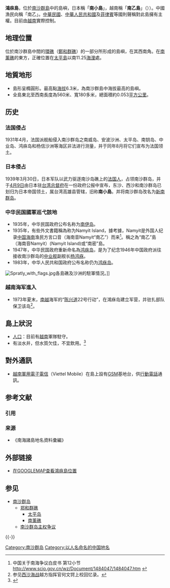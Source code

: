 {{Infobox Disputed Islands
| plural = yes
| name             =  鴻庥島
| image name       = 
| image caption    = 
| image size       = 
| locator map      = {{Location map+|Spratly Islands|float=center|width=300|caption=鴻庥島的位置 
|places=
{{location map~ |Spratly Islands|marksize=6 |lat=10.179167 |long=114.366667
|label='''鴻庥島
''' |position=bottom}}
}}
| map_custom       = yes
| native name      = 
| native name link = 
| other_names      = Namyit Island、Đảo Nam Yết、Binago、南小島
| location         = [[南海|南海]]
| coordinates      = {{Coord|10|10|45|N|114|22|00|E
|display=inline}}
| archipelago      = [[南沙群岛|南沙群岛]]
| total islands    = 
| major islands    = 
| area             ={{convert|0.053|km2|mi2}}
| length           ={{convert|560|m|ft}}
| width            ={{convert|180|m|ft}}
| coastline        =
| highest mount    = {{convert|6.3|m|ft}}
| elevation        = 
| country                         = {{VNM}}
| country admin divisions title   = 县
| country admin divisions         = [[庆和省|庆和省]][[长沙县_(越南)|长沙县]]
| country claim                 = {{ROC}}
| country claim divisions title = 市
| country claim divisions       = [[高雄市|高雄市]][[旗津區|旗津區]]
| country 1 claim                 = {{PRC}}
| country 1 claim divisions title = 地级市
| country 1 claim divisions       = [[海南省|海南省]][[三沙市|三沙市]]
| country 2 claim                 = {{PHL}}
| country 2 claim divisions title = 市
| country 2 claim divisions       = [[民马罗巴区|民马罗巴区]][[巴拉望省|巴拉望省]][[卡拉延市|卡拉延市]]
| population       = 
| population as of = 
| density          = 
| ethnic groups    = 
| additional info  =
}}

'''鴻庥島'''，位於[[南沙群島|南沙群島]]中的島嶼，日本稱「'''南小島'''」，越南稱「'''南乙島'''」（{{vie|v=Đảo Nam Yết |hn=島南乙}}））。中國漁民向稱「南乙」。[[中華民國|中華民國]]、[[中華人民共和國|中華人民共和國]]及[[菲律賓|菲律賓]]等國則聲稱對此島擁有主權。目前由[[越南|越南]]實際控制。

== 地理位置 ==
位於南沙群島中間的[[環礁|環礁]]（[[鄭和群礁|鄭和群礁]]）的一部分所形成的島嶼，在其西南角。在[[南薰礁|南薰礁]]的東方，正確位置在[[太平島|太平島]]以南11.25[[海浬|海浬]]處。

== 地質地形 ==
{{Annotated image |float = right
|caption=鸿庥岛卫星图片
|image = Tizard Bank, Spratly Islands.png
|width = 250
|image-width = 1700
|height = 200
|image-top = -720
|image-left = -390
|annotations =
|image caption =  
|image size = 
}}
* 島形呈橢圓形。最高點[[海拔|海拔]]6.3米，為南沙群島中海拔最高的島嶼。
* 全島東北至西南長度為560米、寬180多米，總面積約0.053[[平方公里|平方公里]]。

==历史==
===法国侵占===
1931年4月，法国派舰船侵入南沙群岛之南威岛、安波沙洲、太平岛、南钥岛、中业岛、鸿庥岛和杨信沙洲等海区非法进行测量，并于同年8月将它们宣布为法国领土。

===日本侵占===
1939年3月30日，日本军队以武力驱逐南沙岛礁上的[[法国人|法国人]]，占领南沙群岛，并于[[4月9日|4月9日]]由日本驻[[台湾总督府|台湾总督府]]在一份政府公报中宣布，东沙、西沙和南沙群岛已划归为日本帝国领土，属台湾高雄县管辖，旧称'''南小島'''。并将南沙群岛改名为[[新南群岛|新南群岛]]。

===中华民国國軍巡弋該地===
* 1935年，中华民国政府公布名称为[[南伊岛|南伊岛]]。
* 1935年，有些外文書籍稱為称为Namyit Island，據考據，Namyit是外国人纪录[[中国|中国]][[海南|海南]]渔民方言口音（海南音Namyit“南乙”）而来<ref>中国关于南海争议白皮书 第12小节  http://www.scio.gov.cn/wz/Document/1484047/1484047.htm {{Wayback|url=http://www.scio.gov.cn/wz/Document/1484047/1484047.htm |date=20210602213244 }}</ref>。稱之為“南乙”島（海南音Namyit）(Namyit Island)或“南密”島。
* 1947年，中华民国政府重新命名為[[鸿庥岛|鸿庥岛]]，是为了纪念1946年中国政府派往接收南沙群岛的[[中业舰|中业舰]]副舰长[[杨鸿庥|杨鸿庥]]。
* 1983年，中华人民共和国政府公布名称仍为[[鸿庥岛|鸿庥岛]]。

[[File:Spratly_with_flags.jpg|thumb]]各島礁及沙洲的駐軍情況。]]

===越南海军進入===
* 1973年夏末，[[越南共和国|南越]]海军的“[[陈兴道|陈兴道]]22号行动”，在鴻庥岛建立军营，并驻扎部队保卫该岛<ref>参见[[西沙海战|西沙海战]]越方指挥官何文锷上校回忆录。</ref>。

== 島上狀況 ==
* [[人口|人口]]：目前有[[越南|越南]]軍隊駐守。
* 有淡水井，但水質欠佳，不宜飲用。<ref>{{Cite web |url=http://www.ettoday.net/news/20170609/938520.htm |title=250公里範圍監視解放軍　越南在南沙群島建立雷達設施 |accessdate=2017-07-07 |archive-date=2017-07-02 |archive-url=https://web.archive.org/web/20170702140332/http://www.ettoday.net/news/20170609/938520.htm |dead-url=no }}</ref>

== 對外通訊 ==
* [[越南軍用電子電信|越南軍用電子電信]]（Viettel Mobile）在島上設有[[GSM|GSM]]基地台，供[[行動電話|行動電話]]通訊。

== 参考文献 ==
=== 引用 ===
{{Reflist}}

=== 来源 ===
* 《南海諸島地名資料彙編》

== 外部链接 ==
* [http://maps.google.com/maps?f=q&hl=en&geocode=&q=10%C2%B0+10%E2%80%B2+45%E2%80%B3+N+114%C2%B0+22%E2%80%B2+0%E2%80%B3+E&ie=UTF8&t=h&z=16 在GOOGLEMAP查看鴻庥島位置]

== 参见 ==
{{Portal box|东南亚|中国|越南}}
* [[南沙群岛|南沙群岛]]
** [[郑和群礁|郑和群礁]]
*** [[太平岛|太平岛]]
*** [[南薰礁|南薰礁]]
** [[南沙群岛主权争议|南沙群岛主权争议]]

{{-}}
{{南海诸岛|S}}

{{DEFAULTSORT:Hongxiu}}
[[Category:南沙群岛|Category:南沙群岛]]
[[Category:以人名命名的中国地名|Category:以人名命名的中国地名]]